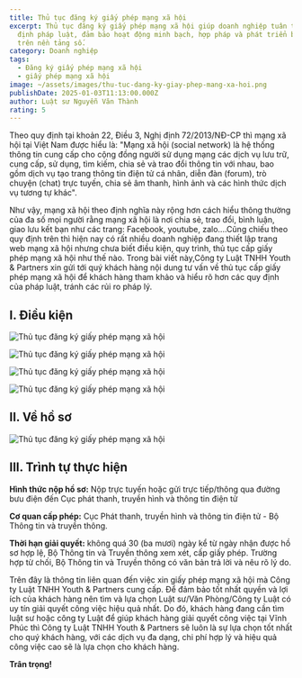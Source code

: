 ```yaml
---
title: Thủ tục đăng ký giấy phép mạng xã hội
excerpt: Thủ tục đăng ký giấy phép mạng xã hội giúp doanh nghiệp tuân thủ quy
  định pháp luật, đảm bảo hoạt động minh bạch, hợp pháp và phát triển bền vững
  trên nền tảng số.
category: Doanh nghiệp
tags:
  - Đăng ký giấy phép mạng xã hội
  - giấy phép mạng xã hội
image: ~/assets/images/thu-tuc-dang-ky-giay-phep-mang-xa-hoi.png
publishDate: 2025-01-03T11:13:00.000Z
author: Luật sư Nguyễn Văn Thành
rating: 5
---
```

Theo quy định tại khoản 22, Điều 3, Nghị định 72/2013/NĐ-CP thì mạng xã hội tại Việt Nam được hiểu là: "Mạng xã hội (social network) là hệ thống thông tin cung cấp cho cộng đồng người sử dụng mạng các dịch vụ lưu trữ, cung cấp, sử dụng, tìm kiếm, chia sẻ và trao đổi thông tin với nhau, bao gồm dịch vụ tạo trang thông tin điện tử cá nhân, diễn đàn (forum), trò chuyện (chat) trực tuyến, chia sẻ âm thanh, hình ảnh và các hình thức dịch vụ tương tự khác". 

Như vậy, mạng xã hội theo định nghĩa này rộng hơn cách hiểu thông thường của đa số mọi người rằng mạng xã hội là nơi chia sẻ, trao đổi, bình luận, giao lưu kết bạn như các trang: Facebook, youtube, zalo....Cũng chiếu theo quy định trên thì hiện nay có rất nhiều doanh nghiệp đang thiết lập trang web mạng xã hội nhưng chưa biết điều kiện, quy trình, thủ tục cấp giấy phép mạng xã hội như thế nào. Trong bài viết này,Công ty Luật TNHH Youth & Partners  xin gửi tới quý khách hàng nội dung tư vấn về thủ tục cấp giấy phép mạng xã hội để khách hàng tham khảo và hiểu rõ hơn các quy định của pháp luật, tránh các rủi ro pháp lý.

## I. Điều kiện

![Thủ tục đăng ký giấy phép mạng xã hội](~/assets/images/thu-tuc-dang-ky-giay-phep-mang-xa-hoi-1.png "Thủ tục đăng ký giấy phép mạng xã hội")

![Thủ tục đăng ký giấy phép mạng xã hội](~/assets/images/thu-tuc-dang-ky-giay-phep-mang-xa-hoi-2.png "Thủ tục đăng ký giấy phép mạng xã hội")

![Thủ tục đăng ký giấy phép mạng xã hội](~/assets/images/thu-tuc-dang-ky-giay-phep-mang-xa-hoi-3.png "Thủ tục đăng ký giấy phép mạng xã hội")

![Thủ tục đăng ký giấy phép mạng xã hội](~/assets/images/thu-tuc-dang-ky-giay-phep-mang-xa-hoi-4.png "Thủ tục đăng ký giấy phép mạng xã hội")

## II. Về hồ sơ

![Thủ tục đăng ký giấy phép mạng xã hội](~/assets/images/thu-tuc-dang-ky-giay-phep-mang-xa-hoi-5.png "Thủ tục đăng ký giấy phép mạng xã hội")

## III. Trình tự thực hiện

**Hình thức nộp hồ sơ:** Nộp trực tuyến hoặc gửi trực tiếp/thông qua đường bưu điện đến Cục phát thanh, truyền hình và thông tin điện tử

**Cơ quan cấp phép:** Cục Phát thanh, truyền hình và thông tin điện tử - Bộ Thông tin và truyền thông.

**Thời hạn giải quyết:** không quá 30 (ba mươi) ngày kể từ ngày nhận được hồ sơ hợp lệ, Bộ Thông tin và Truyền thông xem xét, cấp giấy phép. Trường hợp từ chối, Bộ Thông tin và Truyền thông có văn bản trả lời và nêu rõ lý do.

Trên đây là thông tin liên quan đến việc xin giấy phép mạng xã hội mà Công ty Luật TNHH Youth & Partners cung cấp. Để đảm bảo tốt nhất quyền và lợi ích của khách hàng nên tìm và lựa chọn Luật sư/Văn Phòng/Công ty Luật có uy tín giải quyết công việc hiệu quả nhất. Do đó, khách hàng đang cần tìm luật sư hoặc công ty Luật để giúp khách hàng giải quyết công việc tại Vĩnh Phúc thì Công ty Luật TNHH Youth & Partners sẽ luôn là sự lựa chọn tốt nhất cho quý khách hàng, với các dịch vụ đa dạng, chi phí hợp lý và hiệu quả công việc cao sẽ là lựa chọn cho khách hàng.

**Trân trọng!**
